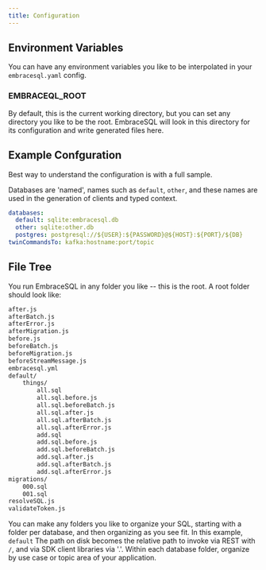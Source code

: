 ```yaml
---
title: Configuration
---
```


## Environment Variables

You can have any environment variables you like to be interpolated in your `embracesql.yaml` config.

### EMBRACEQL_ROOT

By default, this is the current working directory, but you can set any directory you like to be the root.
EmbraceSQL will look in this directory for its configuration and write generated files here.

## Example Confguration

Best way to understand the configuration is with a full sample.

Databases are 'named', names such as `default`, `other`, and these names are used
in the generation of clients and typed context.

```yaml title="./embracesql.yml"
databases:
  default: sqlite:embracesql.db
  other: sqlite:other.db
  postgres: postgresql://${USER}:${PASSWORD}@${HOST}:${PORT}/${DB}
twinCommandsTo: kafka:hostname:port/topic
```

## File Tree

You run EmbraceSQL in any folder you like -- this is the root.
A root folder should look like:

```bash title="/"
after.js
afterBatch.js
afterError.js
afterMigration.js
before.js
beforeBatch.js
beforeMigration.js
beforeStreamMessage.js
embracesql.yml
default/
    things/
        all.sql
        all.sql.before.js
        all.sql.beforeBatch.js
        all.sql.after.js
        all.sql.afterBatch.js
        all.sql.afterError.js
        add.sql
        add.sql.before.js
        add.sql.beforeBatch.js
        add.sql.after.js
        add.sql.afterBatch.js
        add.sql.afterError.js
migrations/
    000.sql
    001.sql
resolveSQL.js
validateToken.js
```

You can make any folders you like to organize your SQL, starting with a folder per database, and then organizing as you see fit. 
In this example, `default`
The path on disk becomes the relative path to invoke via REST with `/`, and via SDK client libraries via '.'. 
Within each database folder, organize by use case or topic area of your application.
